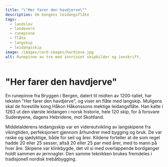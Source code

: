 ```yaml
---
title: "\"Her farer den havdjerve\""
description: Om kongens leidangsflåte
tags:
  - landslov
  - landevern
  - runepinne
  - flåte
  - langskip
  - leidangsskip
image: /images/card-images/hardjeve.jpg
alt: Runepinne av tre med innrisset skipbilder og innskrift.
---
```



# "Her farer den havdjerve"

<Container stil="initial side">

En runepinne fra Bryggen i Bergen, datert til midten av 1200-tallet, har teksten "Her farer den havdjerve", og viser en flåte med langskip. Muligens skal de forestille kong Håkon Håkonssons mektige leidangsflåte. Han kalte i 1263 ut den største leidangen i norsk historie, hele 120 skip, for å forsvare Suderøyene, dagens Hebridene, mot Skottland. 

Middelalderens leidangsskip var en videreutvikling av langskipene fra vikingtiden, perfeksjonert gjennom århundrer med bygging og bruk. De var raske og sjødyktige, både for seil og årer. Kildene forteller at de som regel hadde 20 eller 25 sesser, altså 20 eller 25 par med årer, med to mann på hver åre. Skipene var klinkbygde, det vil si med overlappende bordganger holdt sammen av jernnagler. Den samme teknikken brukes fremdeles i tradisjonell nordisk trebåtbygging.
 
</Container>

<Figure
    image="/images/landevernsbolken/Bf_BRM_0_12274_001.jpg"
    title='Runepinne fra Bryggen, Bergen. Det er innrisset en krigsflåte på den ene siden, og et skip og innskriften "Her farer den havdjerve" på den andre. Datert 1248-1332, men mest trolig tidlig i tidsspennet.'
    alt="Runepinne av tre med innrisset bilde av en krigsflåte"
    href="https://digitaltmuseum.no/0210114537988/runepinne"
>
</Figure>
